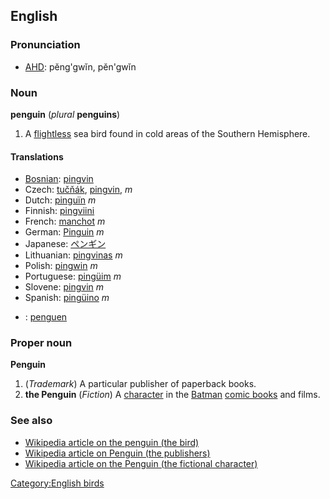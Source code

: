 ==English==
===Pronunciation===
*[[w:AHD|AHD]]: pĕng'gwĭn, pĕn'gwĭn

=== Noun ===
'''penguin''' (''plural'' '''penguins''')

# A [[flightless]] sea bird found in cold areas of the Southern Hemisphere.

==== Translations ====
*[[Bosnian]]: [[pingvin]]
*Czech: [[tučňák]], [[pingvin]], ''m''
*Dutch: [[pinguïn]] ''m''
*Finnish: [[pingviini]]
*French: [[manchot]] ''m''<!--note that "pinguin" is a faux ami-->
*German: [[Pinguin]] ''m''
*Japanese: [[ペンギン]]
*Lithuanian: [[pingvinas]] ''m''
*Polish: [[pingwin]] ''m''
*Portuguese: [[pingüim]] ''m''
*Slovene: [[pingvin]] ''m''
*Spanish: [[pingüino]] ''m''
*{{tr}}: [[penguen]]

=== Proper noun ===
'''Penguin'''

# (''Trademark'') A particular publisher of paperback books.
#'''the Penguin''' (''Fiction'') A [[character]] in the [[Batman]] [[comic book]]s and films.

===See also===
*[[w:Penguin|Wikipedia article on the penguin (the bird)]]
*[[w:Penguin_Books|Wikipedia article on Penguin (the publishers)]]
*[[w:The_Penguin|Wikipedia article on the Penguin (the fictional character)]]

[[Category:English birds]]